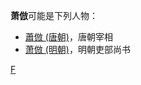 '''萧倣'''可能是下列人物：

*[[蕭倣_(唐朝)|蕭倣 (唐朝)]]，唐朝宰相
*[[萧倣_(明朝)|萧倣 (明朝)]]，明朝吏部尚书
{{disambig|Cat=二字蕭姓人名消歧義}}

[[Category:蕭姓|F]]